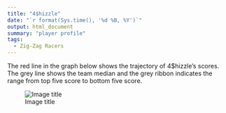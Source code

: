 ```yaml
---
title: "4$hizzle"
date: "`r format(Sys.time(), '%d %B, %Y')`"
output: html_document
summary: "player profile"
tags:
  - Zig-Zag Racers
---
```


The red line in the graph below shows the trajectory of 4$hizzle's scores. The grey line shows the team median and the grey ribbon indicates the range from top five score to bottom five score.

![Image title](4hizzle.jpg)
